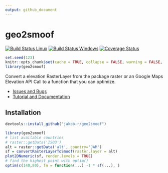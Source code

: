 ```yaml
---
output: github_document
---
```

# geo2smoof

[![Build Status Linux](https://travis-ci.org/jakob-r/geo2smoof.svg?branch=master)](https://travis-ci.org/jakob-r/geo2smoof)
[![Build Status Windows](https://ci.appveyor.com/api/projects/status/0nyd1gh5p19os07h?svg=true)](https://ci.appveyor.com/project/jakob-r/geo2smoof)
[![Coverage Status](https://coveralls.io/repos/github/jakob-r/geo2smoof/badge.svg?branch=master)](https://coveralls.io/github/jakob-r/geo2smoof?branch=master)



```r
set.seed(123)
knitr::opts_chunk$set(cache = TRUE, collapse = FALSE, warning = FALSE, error = FALSE)
library(geo2smoof)
```

Convert a elevation RasterLayer from the package raster or an Google Maps Elevation API Call to a function that you can optimize.

* [Issues and Bugs](https://github.com/jakob-r/geo2smoof/issues)
* [Tutorial and Documentation](https://jakob-r.github.io/geo2smoof)

## Installation
```r
devtools::install_github("jakob-r/geo2smoof")
```


```r
library(geo2smoof)
# list available countries
# raster::getData('ISO3')
alt = raster::getData('alt', country='JAM')
sf = convertRasterLayerToSmoof(raster.layer = alt)
plot2DNumeric(sf, render.levels = TRUE)
# find the highest point with optim()
optim(c(140,80), fn = function(...) -1 * sf(...), )
```
